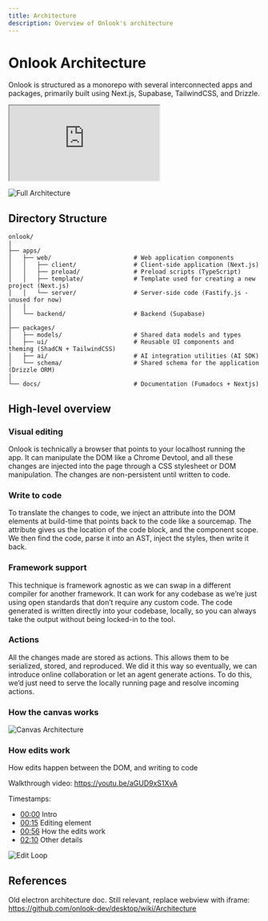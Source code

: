 ---
title: Architecture
description: Overview of Onlook's architecture
---

# Onlook Architecture

Onlook is structured as a monorepo with several interconnected apps and packages, primarily built using Next.js, Supabase, TailwindCSS, and Drizzle.

<div className="relative h-[500px] overflow-hidden">
  <iframe
    className="absolute top-0 left-0 h-full w-full"
    src="https://www.youtube.com/embed/iaixwRNjg4I"
    title="Onlook Architecture Walkthrough"
    allow="accelerometer; autoplay; clipboard-write; encrypted-media; gyroscope; picture-in-picture; web-share"
    allowFullScreen
  ></iframe>
</div>

![Full Architecture](/images/full-architecture.png)

## Directory Structure

```
onlook/
|
├── apps/
│   ├── web/                       # Web application components
│   │   ├── client/                # Client-side application (Next.js)
│   │   ├── preload/               # Preload scripts (TypeScript)
│   │   ├── template/              # Template used for creating a new project (Next.js)
│   │   └── server/                # Server-side code (Fastify.js - unused for now)
│   │
│   └── backend/                   # Backend (Supabase)
│   
├── packages/
│   ├── models/                    # Shared data models and types
│   ├── ui/                        # Reusable UI components and theming (ShadCN + TailwindCSS)
│   ├── ai/                        # AI integration utilities (AI SDK)
│   └── schema/                    # Shared schema for the application (Drizzle ORM)
│   
└── docs/                          # Documentation (Fumadocs + Nextjs)
```

## High-level overview

### Visual editing

Onlook is technically a browser that points to your localhost running the app. It can manipulate the DOM like a Chrome Devtool, and all these changes are injected into the page through a CSS stylesheet or DOM manipulation. The changes are non-persistent until written to code.

### Write to code

To translate the changes to code, we inject an attribute into the DOM elements at build-time that points back to the code like a sourcemap. The attribute gives us the location of the code block, and the component scope. We then find the code, parse it into an AST, inject the styles, then write it back.

### Framework support

This technique is framework agnostic as we can swap in a different compiler for another framework. It can work for any codebase as we’re just using open standards that don’t require any custom code. The code generated is written directly into your codebase, locally, so you can always take the output without being locked-in to the tool.

### Actions

All the changes made are stored as actions. This allows them to be serialized, stored, and reproduced. We did it this way so eventually, we can introduce online collaboration or let an agent generate actions. To do this, we’d just need to serve the locally running page and resolve incoming actions.


### How the canvas works

![Canvas Architecture](/images/canvas-architecture.png)

### How edits work
How edits happen between the DOM, and writing to code

Walkthrough video: https://youtu.be/aGUD9xS1XvA

Timestamps: 

* [00:00](https://www.youtube.com/watch?v=aGUD9xS1XvA&t=0s) Intro
* [00:15](https://www.youtube.com/watch?v=aGUD9xS1XvA&t=15s) Editing element 
* [00:56](https://www.youtube.com/watch?v=aGUD9xS1XvA&t=56s) How the edits work
* [02:10](https://www.youtube.com/watch?v=aGUD9xS1XvA&t=130s) Other details

![Edit Loop](/images/edit-loop.png)

## References

Old electron architecture doc. Still relevant, replace webview with iframe: https://github.com/onlook-dev/desktop/wiki/Architecture